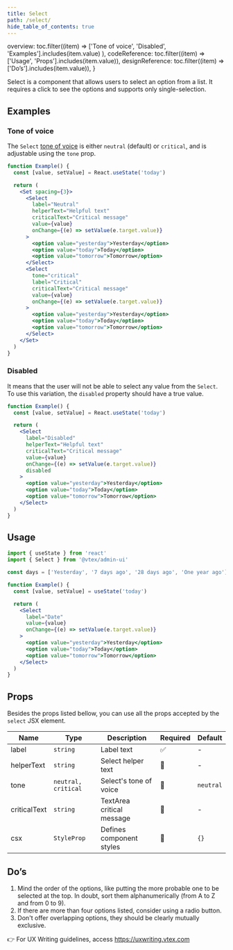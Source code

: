 ```yaml
---
title: Select
path: /select/
hide_table_of_contents: true
---
```



  overview: toc.filter((item) =>
    ['Tone of voice', 'Disabled', 'Examples'].includes(item.value)
  ),
  codeReference: toc.filter((item) => ['Usage', 'Props'].includes(item.value)),
  designReference: toc.filter((item) => ['Do’s'].includes(item.value)),
}

<Page toc={tabToc} hasTabs>
<Panel id="overview">

Select is a component that allows users to select an option from a list. It requires a click to see the options and supports only single-selection.

## Examples

### Tone of voice

The `Select` [tone of voice](/foundations/colors/#tones) is either `neutral` (default) or `critical`, and is adjustable using the `tone` prop.

```jsx live
function Example() {
  const [value, setValue] = React.useState('today')

  return (
    <Set spacing={3}>
      <Select
        label="Neutral"
        helperText="Helpful text"
        criticalText="Critical message"
        value={value}
        onChange={(e) => setValue(e.target.value)}
      >
        <option value="yesterday">Yesterday</option>
        <option value="today">Today</option>
        <option value="tomorrow">Tomorrow</option>
      </Select>
      <Select
        tone="critical"
        label="Critical"
        criticalText="Critical message"
        value={value}
        onChange={(e) => setValue(e.target.value)}
      >
        <option value="yesterday">Yesterday</option>
        <option value="today">Today</option>
        <option value="tomorrow">Tomorrow</option>
      </Select>
    </Set>
  )
}
```

### Disabled

It means that the user will not be able to select any value from the `Select`. To use this variation, the `disabled` property should have a true value.

```jsx live
function Example() {
  const [value, setValue] = React.useState('today')

  return (
    <Select
      label="Disabled"
      helperText="Helpful text"
      criticalText="Critical message"
      value={value}
      onChange={(e) => setValue(e.target.value)}
      disabled
    >
      <option value="yesterday">Yesterday</option>
      <option value="today">Today</option>
      <option value="tomorrow">Tomorrow</option>
    </Select>
  )
}
```

</Panel>
<Panel id="codeReference">

## Usage

```jsx isStatic
import { useState } from 'react'
import { Select } from '@vtex/admin-ui'

const days = ['Yesterday', '7 days ago', '28 days ago', 'One year ago']

function Example() {
  const [value, setValue] = useState('today')

  return (
    <Select
      label="Date"
      value={value}
      onChange={(e) => setValue(e.target.value)}
    >
      <option value="yesterday">Yesterday</option>
      <option value="today">Today</option>
      <option value="tomorrow">Tomorrow</option>
    </Select>
  )
}
```

## Props

Besides the props listed bellow, you can use all the props accepted by the `select` JSX element.

| Name         | Type                | Description               | Required | Default   |
| ------------ | ------------------- | ------------------------- | -------- | --------- |
| label        | `string`            | Label text                | ✅       | -         |
| helperText   | `string`            | Select helper text        | 🚫       | -         |
| tone         | `neutral, critical` | Select's tone of voice    | 🚫       | `neutral` |
| criticalText | `string`            | TextArea critical message | 🚫       | -         |
| csx          | `StyleProp`         | Defines component styles  | 🚫       | `{}`      |

</Panel>
<Panel id="designReference">

## Do’s

1. Mind the order of the options, like putting the more probable one to be selected at the top. In doubt, sort them alphanumerically (from A to Z and from 0 to 9).
2. If there are more than four options listed, consider using a radio button.
3. Don't offer overlapping options, they should be clearly mutually exclusive.

👉 For UX Writing guidelines, access https://uxwriting.vtex.com

</Panel>
</Page>
